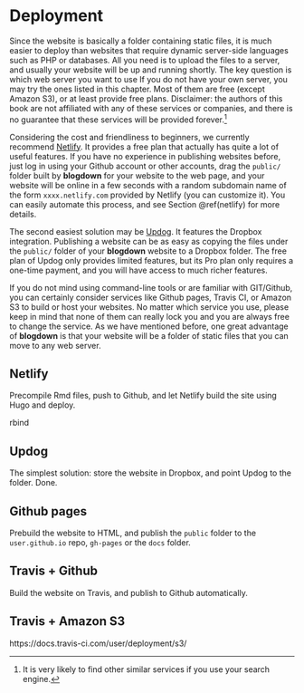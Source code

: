 # Deployment

Since the website is basically a folder containing static files, it is much easier to deploy than websites that require dynamic server-side languages such as PHP or databases. All you need is to upload the files to a server, and usually your website will be up and running shortly. The key question is which web server you want to use If you do not have your own server, you may try the ones listed in this chapter. Most of them are free (except Amazon S3), or at least provide free plans. Disclaimer: the authors of this book are not affiliated with any of these services or companies, and there is no guarantee that these services will be provided forever.^[It is very likely to find other similar services if you use your search engine.] 

Considering the cost and friendliness to beginners, we currently recommend [Netlify](https://www.netlify.com). It provides a free plan that actually has quite a lot of useful features. If you have no experience in publishing websites before, just log in using your Github account or other accounts, drag the `public/` folder built by **blogdown** for your website to the web page, and your website will be online in a few seconds with a random subdomain name of the form `xxxx.netlify.com` provided by Netlify (you can customize it). You can easily automate this process, and see Section \@ref(netlify) for more details.

The second easiest solution may be [Updog](https://updog.co). It features the Dropbox integration. Publishing a website can be as easy as copying the files under the `public/` folder of your **blogdown** website to a Dropbox folder. The free plan of Updog only provides limited features, but its Pro plan only requires a one-time payment, and you will have access to much richer features.

If you do not mind using command-line tools or are familiar with GIT/Github, you can certainly consider services like Github pages, Travis CI, or Amazon S3 to build or host your websites. No matter which service you use, please keep in mind that none of them can really lock you and you are always free to change the service. As we have mentioned before, one great advantage of **blogdown** is that your website will be a folder of static files that you can move to any web server.

## Netlify



Precompile Rmd files, push to Github, and let Netlify build the site using Hugo and deploy.

rbind

## Updog

The simplest solution: store the website in Dropbox, and point Updog to the folder. Done.

## Github pages

Prebuild the website to HTML, and publish the `public` folder to the `user.github.io` repo, `gh-pages` or the `docs` folder.

## Travis + Github

Build the website on Travis, and publish to Github automatically.

## Travis + Amazon S3

https://docs.travis-ci.com/user/deployment/s3/
